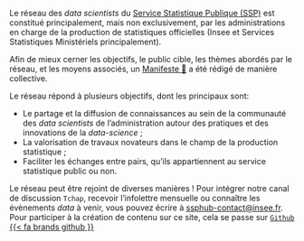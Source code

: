 Le réseau des _data scientists_ du [Service Statistique Publique (SSP)](https://www.insee.fr/fr/information/1302192) est constitué principalement, mais non exclusivement, par
les administrations en charge de la production de statistiques officielles
(Insee et Services Statistiques Ministériels principalement). 

Afin de mieux cerner les objectifs, le public cible, les thèmes abordés par le réseau, et les moyens associés, un [Manifeste 📜](/manifeste) a été rédigé de manière collective.  

Le réseau répond à plusieurs objectifs,
dont les principaux sont:

- Le partage et la diffusion de connaissances au sein de la communauté des _data scientists_ de l'administration autour des pratiques et des innovations de la _data-science_ ;
- La valorisation de travaux novateurs dans le champ de la production statistique ;
- Faciliter les échanges entre pairs, qu'ils appartiennent au service statistique public ou non. 

Le réseau peut être rejoint de diverses manières ! Pour intégrer notre canal de discussion `Tchap`, recevoir l'infolettre mensuelle ou connaître les évènements _data_ à venir, vous pouvez écrire à <ssphub-contact@insee.fr>. Pour participer à la création de contenu sur ce site, cela se passe sur [`Github` {{< fa brands github }}](https://github.com/linogaliana/ssphub)